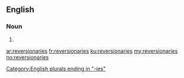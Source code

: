 ==English==

===Noun===
{{head|en|noun plural form}}

# {{plural of|reversionary|lang=en}}

[[Category:English plurals ending in "-ies"]]

[[ar:reversionaries]]
[[fr:reversionaries]]
[[ku:reversionaries]]
[[my:reversionaries]]
[[no:reversionaries]]